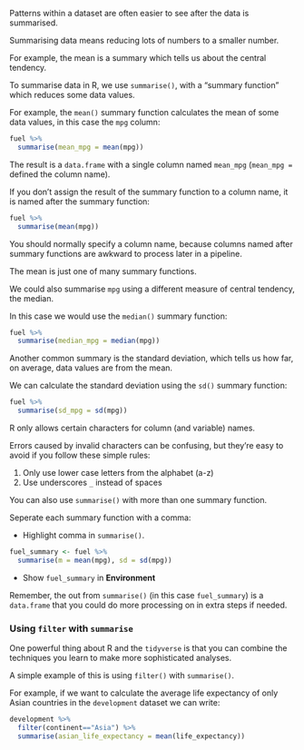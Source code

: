 Patterns within a dataset are often easier to see after the data is summarised.

Summarising data means reducing lots of numbers to a smaller number.

For example, the mean is a summary which tells us about the central tendency.

To summarise data in R, we use `summarise()`, with a "summary function" which reduces some data values.

For example, the `mean()` summary function calculates the mean of some data values, in this case the `mpg` column:

```r
fuel %>%
  summarise(mean_mpg = mean(mpg))
```
The result is a `data.frame` with a single column named `mean_mpg` (`mean_mpg =` defined the column name).

If you don't assign the result of the summary function to a column name, it is named after the summary function:

```r
fuel %>%
  summarise(mean(mpg))
```

You should normally specify a column name, because columns named after summary functions
are awkward to process later in a pipeline.

The mean is just one of many summary functions.

We could also summarise `mpg` using a different measure of central tendency, the median.

In this case we would use the `median()` summary function:

```r
fuel %>%
  summarise(median_mpg = median(mpg))
```

Another common summary is the standard deviation, which tells us how far, on average, data values are from the mean.

We can calculate the standard deviation using the `sd()` summary function:

```r
fuel %>%
  summarise(sd_mpg = sd(mpg))
```

R only allows certain characters for column (and variable) names.

Errors caused by invalid characters can be confusing, but they're easy to avoid if you follow these simple rules:

1. Only use lower case letters from the alphabet (a-z)
1. Use underscores `_` instead of spaces

You can also use `summarise()` with more than one summary function.

Seperate each summary function with a comma:

:::{.direction}


- Highlight comma in `summarise()`.

:::


```r
fuel_summary <- fuel %>%
  summarise(m = mean(mpg), sd = sd(mpg))
```

:::{.direction}

- Show `fuel_summary` in **Environment**

:::

Remember, the out from `summarise()` (in this case `fuel_summary`) is a `data.frame` that you could do more processing
on in extra steps if needed.

### Using `filter` with `summarise`

One powerful thing about R and the `tidyverse` is that you can combine the techniques
you learn to make more sophisticated analyses.

A simple example of this is using `filter()` with `summarise()`.

For example, if we want to calculate the average life expectancy of only Asian countries
in the `development` dataset we can write:

```r
development %>%
  filter(continent=="Asia") %>%
  summarise(asian_life_expectancy = mean(life_expectancy))
```

